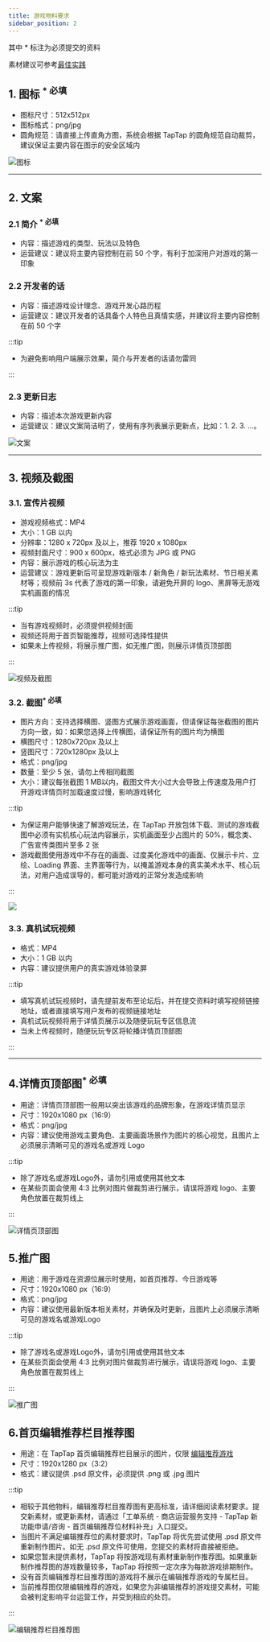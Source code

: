 ```yaml
---
title: 游戏物料要求
sidebar_position: 2
---
```



其中 <Red>\*</Red> 标注为必须提交的资料

素材建议可参考[最佳实践](/store/store-practice/)

## 1. **图标** <sup><Red>\* 必填</Red></sup>

- 图标尺寸：512x512px
- 图标格式：png/jpg
- 圆角规范：请直接上传直角方图，系统会根据 TapTap 的圆角规范自动裁剪，建议保证主要内容在图示的安全区域内

![图标](https://capacity-files.lcfile.com/hjElO6MwvEp7imUAPVFGdyuG8M2tfpgi/%E5%9B%BE%E6%A0%87.webp)

---

## 2. **文案**
### 2.1 简介 <sup><Red>\* 必填</Red></sup>

- 内容：描述游戏的类型、玩法以及特色
- 运营建议：建议将主要内容控制在前 50 个字，有利于加深用户对游戏的第一印象

### 2.2 开发者的话

- 内容：描述游戏设计理念、游戏开发心路历程
- 运营建议：建议开发者的话具备个人特色且真情实感，并建议将主要内容控制在前 50 个字

:::tip

- 为避免影响用户端展示效果，简介与开发者的话请勿雷同

:::

### 2.3 更新日志

- 内容：描述本次游戏更新内容
- 运营建议：建议文案简洁明了，使用有序列表展示更新点，比如：1. 2. 3. ...。

![文案](https://capacity-files.lcfile.com/q2AAxaXSLbwOjTdYuOUir13d2y3SabQ2/%E6%96%87%E6%A1%88.webp)

---

## 3. **视频及截图**

### 3.1. 宣传片视频

- 游戏视频格式：MP4
- 大小：1 GB 以内
- 分辨率：1280 x 720px 及以上，推荐 1920 x 1080px 
- 视频封面尺寸：900 x 600px，格式必须为 JPG 或 PNG 
- 内容：展示游戏的核心玩法为主
- 运营建议：游戏更新后可呈现游戏新版本 / 新角色 / 新玩法素材、节日相关素材等；视频前 3s 代表了游戏的第一印象，请避免开屏的 logo、黑屏等无游戏实机画面的情况

:::tip

- 当有游戏视频时，必须提供视频封面
- 视频还将用于首页智能推荐，视频可选择性提供
- 如果未上传视频，将展示推广图，如无推广图，则展示详情页顶部图

:::

![视频及截图](https://capacity-files.lcfile.com/MFSgXvCI8fa5hmqcVlBbNdJprdDEVWAn/%E8%A7%86%E9%A2%91%E5%8F%8A%E6%88%AA%E5%9B%BE.webp)


### 3.2. 截图<sup><Red>\* 必填</Red></sup>

- 图片方向：支持选择横图、竖图方式展示游戏画面，但请保证每张截图的图片方向一致，如：如果您选择上传横图，请保证所有的图片均为横图
- 横图尺寸：1280x720px 及以上
- 竖图尺寸：720x1280px 及以上
- 格式：png/jpg
- 数量：至少 5 张，请勿上传相同截图
- 大小：建议每张截图 1 MB以内，截图文件大小过大会导致上传速度及用户打开游戏详情页时加载速度过慢，影响游戏转化

:::tip

- 为保证用户能够快速了解游戏玩法，在 TapTap 开放包体下载、测试的游戏截图中必须有实机核心玩法内容展示，实机画面至少占图片的 50%，概念类、广告宣传类图片至多 2 张
- 游戏截图使用游戏中不存在的画面、过度美化游戏中的画面、仅展示卡片、立绘、Loading 界面、主界面等行为，以掩盖游戏本身的真实美术水平、核心玩法，对用户造成误导的，都可能对游戏的正常分发造成影响

:::

![](https://img.tapimg.com/market/images/1e4e0bde2ee71292fc0246bc466dc40c.png)

### 3.3. 真机试玩视频

- 格式：MP4  
- 大小：1 GB 以内  
- 内容：建议提供用户的真实游戏体验录屏

:::tip

- 填写真机试玩视频时，请先提前发布至论坛后，并在提交资料时填写视频链接地址，或者直接填写用户发布的视频链接地址
- 真机试玩视频将用于详情页展示以及随便玩玩专区信息流
- 当未上传视频时，随便玩玩专区将轮播详情页顶部图 

:::


---

## 4.**详情页顶部图**<sup><Red>\* 必填</Red></sup>

- 用途：详情页顶部图一般用以突出该游戏的品牌形象，在游戏详情页显示
- 尺寸：1920x1080 px（16:9）
- 格式：png/jpg
- 内容：建议使用游戏主要角色、主要画面场景作为图片的核心视觉，且图片上必须展示清晰可见的游戏名或游戏 Logo

:::tip

- 除了游戏名或游戏Logo外，请勿引用或使用其他文本
- 在某些页面会使用 4:3 比例对图片做裁剪进行展示，请误将游戏 logo、主要角色放置在裁剪线上

:::

![详情页顶部图](https://capacity-files.lcfile.com/Lp6Od3PCzR4sOy8cdFg5EN9ru0CMS0Ou/%E8%AF%A6%E6%83%85%E9%A1%B5%E9%A1%B6%E9%83%A8%E5%9B%BE.webp)


## **5.推广图**

- 用途：用于游戏在资源位展示时使用，如首页推荐、今日游戏等
- 尺寸：1920x1080 px（16:9）
- 格式：png/jpg
- 内容：建议使用最新版本相关素材，并确保及时更新，且图片上必须展示清晰可见的游戏名或游戏Logo

:::tip

- 除了游戏名或游戏Logo外，请勿引用或使用其他文本
- 在某些页面会使用 4:3 比例对图片做裁剪进行展示，请误将游戏 logo、主要角色放置在裁剪线上

:::

![推广图](https://capacity-files.lcfile.com/mrXT2Ya1aYBvD9B8UNJKUuvDhPu38bIz/%E6%8E%A8%E5%B9%BF%E5%9B%BE.webp)

## **6.首页编辑推荐栏目推荐图**

- 用途：在 TapTap 首页编辑推荐栏目展示的图片，仅限 [编辑推荐游戏](/store/store-editorschoice/)
- 尺寸：1920x1280 px（3:2）
- 格式：建议提供 .psd 原文件，必须提供 .png 或 .jpg 图片

:::tip

- 相较于其他物料，编辑推荐栏目推荐图有更高标准，请详细阅读素材要求。提交新素材，或更新素材，请通过「工单系统 - 商店运营服务支持 - TapTap 新功能申请/咨询 - 首页编辑推荐位材料补充」入口提交。
- 当图片不满足编辑推荐位的素材要求时，TapTap 将优先尝试使用 .psd 原文件重新制作图片。如无 .psd 原文件可使用，您提交的素材将直接被拒绝。
- 如果您暂未提供素材，TapTap 将按游戏现有素材重新制作推荐图。如果重新制作推荐图的游戏数量较多，TapTap 将按照一定次序为每款游戏排期制作。
- 没有首页编辑推荐栏目推荐图的游戏将不展示在编辑推荐游戏的专属栏目。
- 当前推荐图仅限编辑推荐的游戏，如果您为非编辑推荐的游戏提交素材，可能会被判定影响平台运营工作，并受到相应的处罚。

:::

![编辑推荐栏目推荐图](https://img.tapimg.com/market/images/f2348fa2871a7381d175ad9455e74526.png)
